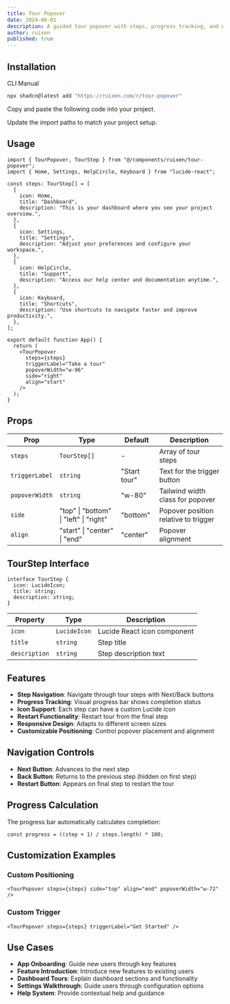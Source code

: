 ```yaml
---
title: Tour Popover
date: 2024-06-01
description: A guided tour popover with steps, progress tracking, and navigation controls.
author: ruixen
published: true
---
```


<ComponentPreview name="tour-popover-demo" />

## Installation

<Tabs defaultValue="cli">

<TabsList>
  <TabsTrigger value="cli">CLI</TabsTrigger>
  <TabsTrigger value="manual">Manual</TabsTrigger>
</TabsList>
<TabsContent value="cli">

```bash
npx shadcn@latest add "https://ruixen.com/r/tour-popover"
```

</TabsContent>

<TabsContent value="manual">

<Steps>

<Step>Copy and paste the following code into your project.</Step>

<ComponentSource name="tour-popover" />

<Step>Update the import paths to match your project setup.</Step>

</Steps>

</TabsContent>

</Tabs>

## Usage

```tsx
import { TourPopover, TourStep } from "@/components/ruixen/tour-popover";
import { Home, Settings, HelpCircle, Keyboard } from "lucide-react";

const steps: TourStep[] = [
  {
    icon: Home,
    title: "Dashboard",
    description: "This is your dashboard where you see your project overview.",
  },
  {
    icon: Settings,
    title: "Settings",
    description: "Adjust your preferences and configure your workspace.",
  },
  {
    icon: HelpCircle,
    title: "Support",
    description: "Access our help center and documentation anytime.",
  },
  {
    icon: Keyboard,
    title: "Shortcuts",
    description: "Use shortcuts to navigate faster and improve productivity.",
  },
];

export default function App() {
  return (
    <TourPopover
      steps={steps}
      triggerLabel="Take a tour"
      popoverWidth="w-96"
      side="right"
      align="start"
    />
  );
}
```

## Props

| Prop           | Type                                   | Default      | Description                          |
| -------------- | -------------------------------------- | ------------ | ------------------------------------ |
| `steps`        | `TourStep[]`                           | -            | Array of tour steps                  |
| `triggerLabel` | `string`                               | "Start tour" | Text for the trigger button          |
| `popoverWidth` | `string`                               | "w-80"       | Tailwind width class for popover     |
| `side`         | "top" \| "bottom" \| "left" \| "right" | "bottom"     | Popover position relative to trigger |
| `align`        | "start" \| "center" \| "end"           | "center"     | Popover alignment                    |

## TourStep Interface

```tsx
interface TourStep {
  icon: LucideIcon;
  title: string;
  description: string;
}
```

| Property      | Type         | Description                 |
| ------------- | ------------ | --------------------------- |
| `icon`        | `LucideIcon` | Lucide React icon component |
| `title`       | `string`     | Step title                  |
| `description` | `string`     | Step description text       |

## Features

- **Step Navigation**: Navigate through tour steps with Next/Back buttons
- **Progress Tracking**: Visual progress bar shows completion status
- **Icon Support**: Each step can have a custom Lucide icon
- **Restart Functionality**: Restart tour from the final step
- **Responsive Design**: Adapts to different screen sizes
- **Customizable Positioning**: Control popover placement and alignment

## Navigation Controls

- **Next Button**: Advances to the next step
- **Back Button**: Returns to the previous step (hidden on first step)
- **Restart Button**: Appears on final step to restart the tour

## Progress Calculation

The progress bar automatically calculates completion:

```tsx
const progress = ((step + 1) / steps.length) * 100;
```

## Customization Examples

### Custom Positioning

```tsx
<TourPopover steps={steps} side="top" align="end" popoverWidth="w-72" />
```

### Custom Trigger

```tsx
<TourPopover steps={steps} triggerLabel="Get Started" />
```

## Use Cases

- **App Onboarding**: Guide new users through key features
- **Feature Introduction**: Introduce new features to existing users
- **Dashboard Tours**: Explain dashboard sections and functionality
- **Settings Walkthrough**: Guide users through configuration options
- **Help System**: Provide contextual help and guidance
